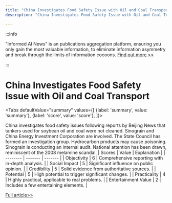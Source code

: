 ```yaml
---
title: "China Investigates Food Safety Issue with Oil and Coal Transport"
description: "China Investigates Food Safety Issue with Oil and Coal Transport"

---
```



:::info

"Informed AI News" is an publications aggregation platform, ensuring you only gain the most valuable information, to eliminate information asymmetry and break through the limits of information cocoons.  [Find out more >>](/)

:::

# China Investigates Food Safety Issue with Oil and Coal Transport


<Tabs
	defaultValue="summary"
	values={[
	{label: 'summary', value: 'summary'},
	{label: 'score', value: 'score'},
]}>
<TabItem value="summary">


China investigates food safety issues following reports by Beijing News that tankers used for soybean oil and coal were not cleaned. Sinograin and China Energy Investment Corporation are involved. The State Council has formed an investigation group. Hydrocarbon products may cause poisoning. Sinograin is conducting an internal audit. National attention has been drawn, reminiscent of the 2008 melamine scandal.
</TabItem>
<TabItem value="score">
	| Scores     | Value   | Explanation |
	| -------- | ------- | ------- |
	| Objectivity  | 6    | Comprehensive reporting with in-depth analysis.    |
	| Social Impact | 5     | Significant influence on public opinion.    |
	| Credibility    | 5    | Solid evidence from authoritative sources.    |
	| Potential    | 5    | High potential to trigger significant changes.    |
	| Practicality    | 4    | Highly practical, applicable to real problems.    |
	| Entertainment Value    | 2    | Includes a few entertaining elements.    |
</TabItem>
</Tabs>

[Full article>>](https://apnews.com/article/china-food-oil-coal-transport-5a1baf2f56f8db1a61c65466f070a3f1)
